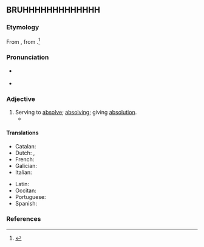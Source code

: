 ==BRUHHHHHHHHHHHHH==

===Etymology===
From {{uder|en|la|absolūtōrius}}, from {{m|la|absolvō||absolve}}.<ref name=RHD>{{R:RHCD|page=6}}</ref>

===Pronunciation===
* {{a|US}} {{IPA|en|/æbˈsɑl.jəˌtɔɹ.i/}}
* {{audio|en|LL-Q1860 (eng)-Vealhurl-absolutory.wav|Audio (UK)}}

===Adjective===
{{en-adj}}

# Serving to [[absolve]]; [[absolving]]; giving [[absolution]].
#* {{quote-book|en|year=1997
|author=Dan P. McAdams
|title=[http://books.google.com/books?id=2d0v6Y6JoxAC&pg=PA107&dq=absolutory&sig=ACfU3U3qtUiZR2suqDIQwVJEsVJJAxKPSA The Stories We Live by: Personal Myths and the Making of the Self]
|page=107
|passage=Finally, in the self-'''absolutory''' strategy, a negative past is seen to have produced a negative present.}}

====Translations====
{{trans-top|serving to absolve}}
* Catalan: {{t|ca|absolutori}}
* Dutch: {{t|nl|absolutie gevend}}, {{t|nl|vrijspraak verlenend}}
* French: {{t+|fr|absolutoire}}
* Galician: {{t|gl|absolutorio}}
* Italian: {{t+|it|assolutorio}}
{{trans-mid}}
* Latin: {{t|la|absolutorius}}
* Occitan: {{t|oc|absolutòri}}
* Portuguese: {{t|pt|absolutório}}
* Spanish: {{t+|es|absolutorio}}
{{trans-bottom}}

===References===
<references/>